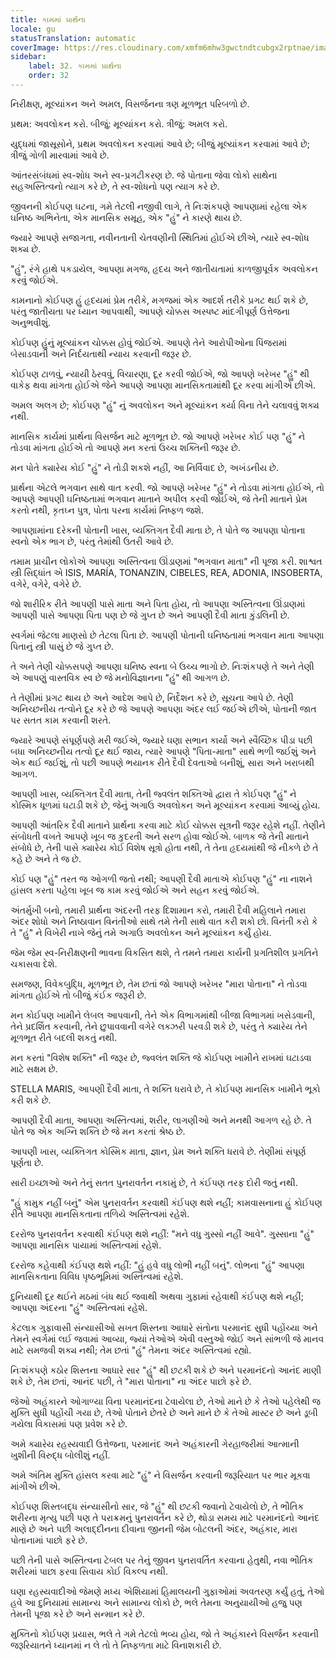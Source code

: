 ```yaml
---
title: કામમાં પ્રાર્થના
locale: gu
statusTranslation: automatic
coverImage: https://res.cloudinary.com/xmfm6mhw3gwctndtcubgx2rptnae/image/upload/v1740468922/small_cover_tratado_de_psicologia_revolucionaria_a4c0dca4e0.webp
sidebar:
    label: 32. કામમાં પ્રાર્થના
    order: 32
---
```

નિરીક્ષણ, મૂલ્યાંકન અને અમલ, વિસર્જનના ત્રણ મૂળભૂત પરિબળો છે.

પ્રથમ: અવલોકન કરો. બીજું: મૂલ્યાંકન કરો. ત્રીજું: અમલ કરો.

યુદ્ધમાં જાસૂસોને, પ્રથમ અવલોકન કરવામાં આવે છે; બીજું મૂલ્યાંકન કરવામાં આવે છે; ત્રીજું ગોળી મારવામાં આવે છે.

આંતરસંબંધમાં સ્વ-શોધ અને સ્વ-પ્રગટીકરણ છે. જે પોતાના જેવા લોકો સાથેના સહઅસ્તિત્વનો ત્યાગ કરે છે, તે સ્વ-શોધનો પણ ત્યાગ કરે છે.

જીવનની કોઈપણ ઘટના, ગમે તેટલી નજીવી લાગે, તે નિઃશંકપણે આપણામાં રહેલા એક ઘનિષ્ઠ અભિનેતા, એક માનસિક સમૂહ, એક "હું" ને કારણે થાય છે.

જ્યારે આપણે સજાગતા, નવીનતાની ચેતવણીની સ્થિતિમાં હોઈએ છીએ, ત્યારે સ્વ-શોધ શક્ય છે.

"હું", રંગે હાથે પકડાયેલ, આપણા મગજ, હૃદય અને જાતીયતામાં કાળજીપૂર્વક અવલોકન કરવું જોઈએ.

કામનાનો કોઈપણ હું હૃદયમાં પ્રેમ તરીકે, મગજમાં એક આદર્શ તરીકે પ્રગટ થઈ શકે છે, પરંતુ જાતીયતા પર ધ્યાન આપવાથી, આપણે ચોક્કસ અસ્પષ્ટ માંદગીપૂર્ણ ઉત્તેજના અનુભવીશું.

કોઈપણ હુંનું મૂલ્યાંકન ચોક્કસ હોવું જોઈએ. આપણે તેને આરોપીઓના પિંજરામાં બેસાડવાની અને નિર્દયતાથી ન્યાય કરવાની જરૂર છે.

કોઈપણ ટાળવું, ન્યાયી ઠેરવવું, વિચારણા, દૂર કરવી જોઈએ, જો આપણે ખરેખર "હું" થી વાકેફ થવા માંગતા હોઈએ જેને આપણે આપણા માનસિકતામાંથી દૂર કરવા માંગીએ છીએ.

અમલ અલગ છે; કોઈપણ "હું" નું અવલોકન અને મૂલ્યાંકન કર્યા વિના તેને ચલાવવું શક્ય નથી.

માનસિક કાર્યમાં પ્રાર્થના વિસર્જન માટે મૂળભૂત છે. જો આપણે ખરેખર કોઈ પણ "હું" ને તોડવા માંગતા હોઈએ તો આપણે મન કરતાં ઉચ્ચ શક્તિની જરૂર છે.

મન પોતે ક્યારેય કોઈ "હું" ને તોડી શકશે નહીં, આ નિર્વિવાદ છે, અખંડનીય છે.

પ્રાર્થના એટલે ભગવાન સાથે વાત કરવી. જો આપણે ખરેખર "હું" ને તોડવા માંગતા હોઈએ, તો આપણે આપણી ઘનિષ્ઠતામાં ભગવાન માતાને અપીલ કરવી જોઈએ, જે તેની માતાને પ્રેમ કરતો નથી, કૃતઘ્ન પુત્ર, પોતા પરના કાર્યમાં નિષ્ફળ જશે.

આપણામાંના દરેકની પોતાની ખાસ, વ્યક્તિગત દૈવી માતા છે, તે પોતે જ આપણા પોતાના સ્વનો એક ભાગ છે, પરંતુ તેમાંથી ઉતરી આવે છે.

તમામ પ્રાચીન લોકોએ આપણા અસ્તિત્વના ઊંડાણમાં "ભગવાન માતા" ની પૂજા કરી. શાશ્વત સ્ત્રી સિદ્ધાંત એ ISIS, MARÍA, TONANZIN, CIBELES, REA, ADONIA, INSOBERTA, વગેરે, વગેરે, વગેરે છે.

જો શારીરિક રીતે આપણી પાસે માતા અને પિતા હોય, તો આપણા અસ્તિત્વના ઊંડાણમાં આપણી પાસે આપણા પિતા પણ છે જે ગુપ્ત છે અને આપણી દૈવી માતા કુંડલિની છે.

સ્વર્ગમાં જેટલા માણસો છે તેટલા પિતા છે. આપણી પોતાની ઘનિષ્ઠતામાં ભગવાન માતા આપણા પિતાનું સ્ત્રી પાસું છે જે ગુપ્ત છે.

તે અને તેણી ચોક્કસપણે આપણા ઘનિષ્ઠ સ્વના બે ઉચ્ચ ભાગો છે. નિઃશંકપણે તે અને તેણી એ આપણું વાસ્તવિક સ્વ છે જે મનોવિજ્ઞાનના "હું" થી આગળ છે.

તે તેણીમાં પ્રગટ થાય છે અને આદેશ આપે છે, નિર્દેશન કરે છે, સૂચના આપે છે. તેણી અનિચ્છનીય તત્વોને દૂર કરે છે જે આપણે આપણા અંદર લઈ જઈએ છીએ, પોતાની જાત પર સતત કામ કરવાની શરતે.

જ્યારે આપણે સંપૂર્ણપણે મરી જઈએ, જ્યારે ઘણા સભાન કાર્યો અને સ્વૈચ્છિક પીડા પછી બધા અનિચ્છનીય તત્વો દૂર થઈ જાય, ત્યારે આપણે "પિતા-માતા" સાથે ભળી જઈશું અને એક થઈ જઈશું, તો પછી આપણે ભયાનક રીતે દૈવી દેવતાઓ બનીશું, સારા અને ખરાબથી આગળ.

આપણી ખાસ, વ્યક્તિગત દૈવી માતા, તેની જ્વલંત શક્તિઓ દ્વારા તે કોઈપણ "હું" ને કોસ્મિક ધૂળમાં ઘટાડી શકે છે, જેનું અગાઉ અવલોકન અને મૂલ્યાંકન કરવામાં આવ્યું હોય.

આપણી આંતરિક દૈવી માતાને પ્રાર્થના કરવા માટે કોઈ ચોક્કસ સૂત્રની જરૂર રહેશે નહીં. તેણીને સંબોધતી વખતે આપણે ખૂબ જ કુદરતી અને સરળ હોવા જોઈએ. બાળક જે તેની માતાને સંબોધે છે, તેની પાસે ક્યારેય કોઈ વિશેષ સૂત્રો હોતા નથી, તે તેના હૃદયમાંથી જે નીકળે છે તે કહે છે અને તે જ છે.

કોઈ પણ "હું" તરત જ ઓગળી જતો નથી; આપણી દૈવી માતાએ કોઈપણ "હું" ના નાશને હાંસલ કરતા પહેલા ખૂબ જ કામ કરવું જોઈએ અને સહન કરવું જોઈએ.

અંતર્મુખી બનો, તમારી પ્રાર્થના અંદરની તરફ દિશામાન કરો, તમારી દૈવી મહિલાને તમારા અંદર શોધો અને નિષ્ઠાવાન વિનંતીઓ સાથે તમે તેની સાથે વાત કરી શકો છો. વિનંતી કરો કે તે "હું" ને વિખેરી નાખે જેનું તમે અગાઉ અવલોકન અને મૂલ્યાંકન કર્યું હોય.

જેમ જેમ સ્વ-નિરીક્ષણની ભાવના વિકસિત થશે, તે તમને તમારા કાર્યની પ્રગતિશીલ પ્રગતિને ચકાસવા દેશે.

સમજણ, વિવેકબુદ્ધિ, મૂળભૂત છે, તેમ છતાં જો આપણે ખરેખર "મારા પોતાના" ને તોડવા માંગતા હોઈએ તો બીજું કંઈક જરૂરી છે.

મન કોઈપણ ખામીને લેબલ આપવાની, તેને એક વિભાગમાંથી બીજા વિભાગમાં ખસેડવાની, તેને પ્રદર્શિત કરવાની, તેને છુપાવવાની વગેરે લક્ઝરી પરવડી શકે છે, પરંતુ તે ક્યારેય તેને મૂળભૂત રીતે બદલી શકતું નથી.

મન કરતાં "વિશેષ શક્તિ" ની જરૂર છે, જ્વલંત શક્તિ જે કોઈપણ ખામીને રાખમાં ઘટાડવા માટે સક્ષમ છે.

STELLA MARIS, આપણી દૈવી માતા, તે શક્તિ ધરાવે છે, તે કોઈપણ માનસિક ખામીને ભૂકો કરી શકે છે.

આપણી દૈવી માતા, આપણા અસ્તિત્વમાં, શરીર, લાગણીઓ અને મનથી આગળ રહે છે. તે પોતે જ એક અગ્નિ શક્તિ છે જે મન કરતાં શ્રેષ્ઠ છે.

આપણી ખાસ, વ્યક્તિગત કોસ્મિક માતા, જ્ઞાન, પ્રેમ અને શક્તિ ધરાવે છે. તેણીમાં સંપૂર્ણ પૂર્ણતા છે.

સારી ઇચ્છાઓ અને તેનું સતત પુનરાવર્તન નકામું છે, તે કંઈપણ તરફ દોરી જતું નથી.

"હું કામુક નહીં બનું" એમ પુનરાવર્તન કરવાથી કંઈપણ થશે નહીં; કામવાસનાના હું કોઈપણ રીતે આપણા માનસિકતાના તળિયે અસ્તિત્વમાં રહેશે.

દરરોજ પુનરાવર્તન કરવાથી કંઈપણ થશે નહીં: "મને વધુ ગુસ્સો નહીં આવે". ગુસ્સાના "હું" આપણા માનસિક પાયામાં અસ્તિત્વમાં રહેશે.

દરરોજ કહેવાથી કંઈપણ થશે નહીં: "હું હવે વધુ લોભી નહીં બનું". લોભના "હું" આપણા માનસિકતાના વિવિધ પૃષ્ઠભૂમિમાં અસ્તિત્વમાં રહેશે.

દુનિયાથી દૂર થઈને મઠમાં બંધ થઈ જવાથી અથવા ગુફામાં રહેવાથી કંઈપણ થશે નહીં; આપણા અંદરના "હું" અસ્તિત્વમાં રહેશે.

કેટલાક ગુફાવાસી સંન્યાસીઓ સખત શિસ્તના આધારે સંતોના પરમાનંદ સુધી પહોંચ્યા અને તેમને સ્વર્ગમાં લઈ જવામાં આવ્યા, જ્યાં તેઓએ એવી વસ્તુઓ જોઈ અને સાંભળી જે માનવ માટે સમજવી શક્ય નથી; તેમ છતાં "હું" તેમના અંદર અસ્તિત્વમાં રહ્યો.

નિઃશંકપણે કઠોર શિસ્તના આધારે સાર "હું" થી છટકી શકે છે અને પરમાનંદનો આનંદ માણી શકે છે, તેમ છતાં, આનંદ પછી, તે "મારા પોતાના" ના અંદર પાછો ફરે છે.

જેઓ અહંકારને ઓગાળ્યા વિના પરમાનંદના ટેવાયેલા છે, તેઓ માને છે કે તેઓ પહેલેથી જ મુક્તિ સુધી પહોંચી ગયા છે, તેઓ પોતાને છેતરે છે અને માને છે કે તેઓ માસ્ટર છે અને ડૂબી ગયેલા વિકાસમાં પણ પ્રવેશ કરે છે.

અમે ક્યારેય રહસ્યવાદી ઉત્તેજના, પરમાનંદ અને અહંકારની ગેરહાજરીમાં આત્માની ખુશીની વિરુદ્ધ બોલીશું નહીં.

અમે અંતિમ મુક્તિ હાંસલ કરવા માટે "હું" ને વિસર્જન કરવાની જરૂરિયાત પર ભાર મૂકવા માંગીએ છીએ.

કોઈપણ શિસ્તબદ્ધ સંન્યાસીનો સાર, જે "હું" થી છટકી જવાનો ટેવાયેલો છે, તે ભૌતિક શરીરના મૃત્યુ પછી પણ તે પરાક્રમનું પુનરાવર્તન કરે છે, થોડા સમય માટે પરમાનંદનો આનંદ માણે છે અને પછી અલાદ્દીનના દીવાના જીનની જેમ બોટલની અંદર, અહંકાર, મારા પોતાનામાં પાછો ફરે છે.

પછી તેની પાસે અસ્તિત્વના ટેબલ પર તેનું જીવન પુનરાવર્તિત કરવાના હેતુથી, નવા ભૌતિક શરીરમાં પાછા ફરવા સિવાય કોઈ વિકલ્પ નથી.

ઘણા રહસ્યવાદીઓ જેમણે મધ્ય એશિયામાં હિમાલયની ગુફાઓમાં અવતરણ કર્યું હતું, તેઓ હવે આ દુનિયામાં સામાન્ય અને સામાન્ય લોકો છે, ભલે તેમના અનુયાયીઓ હજુ પણ તેમની પૂજા કરે છે અને સન્માન કરે છે.

મુક્તિનો કોઈપણ પ્રયાસ, ભલે તે ગમે તેટલો ભવ્ય હોય, જો તે અહંકારને વિસર્જન કરવાની જરૂરિયાતને ધ્યાનમાં ન લે તો તે નિષ્ફળતા માટે વિનાશકારી છે.

